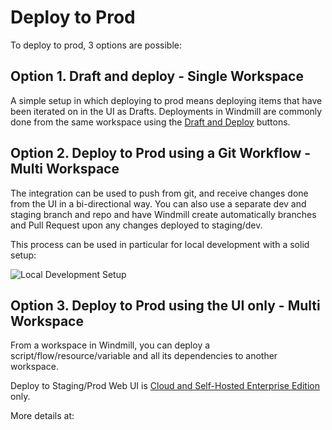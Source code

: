 
# Deploy to Prod

To deploy to prod, 3 options are possible:

## Option 1. Draft and deploy - Single Workspace

A simple setup in which deploying to prod means deploying items that have been iterated on in the UI as Drafts.
Deployments in Windmill are commonly done from the same workspace using the [Draft and Deploy](../../core_concepts/0_draft_and_deploy/index.mdx) buttons.

## Option 2. Deploy to Prod using a Git Workflow - Multi Workspace

The integration can be used to push from git, and receive changes done from the UI in a bi-directional way.
You can also use a separate dev and staging branch and repo and have Windmill create automatically branches and Pull Request upon any changes deployed to staging/dev.

<div class="grid grid-cols-2 gap-6 mb-4">
	<DocCard
		title="Deploy to Prod using a Git Workflow"
		description="Windmill integration with Git repositories makes it possible to adopt a robust development process for your Windmill scripts, flows and apps."
		href="/docs/advanced/deploy_gh_gl"
	/>
</div>

This process can be used in particular for local development with a solid setup:

![Local Development Setup](../4_local_development/local_development.png 'Local Development Setup')

<div class="grid grid-cols-2 gap-6 mb-4">
	<DocCard
		title="Local Development"
		description="Develop from various environments such as your terminal, VS Code, and JetBrains IDEs."
		href="/docs/advanced/local_development"
	/>
</div>

## Option 3. Deploy to Prod using the UI only - Multi Workspace

From a workspace in Windmill, you can deploy a script/flow/resource/variable and all its dependencies to another workspace.

Deploy to Staging/Prod Web UI is [Cloud and Self-Hosted Enterprise Edition](/pricing) only.

More details at:

<div class="grid grid-cols-2 gap-6 mb-4">
	<DocCard
		title="Deploy to prod using the Web UI"
		description="Avoid Git and deploy directly from the Web UI"
		href="/docs/core_concepts/staging_prod"
	/>
</div>
